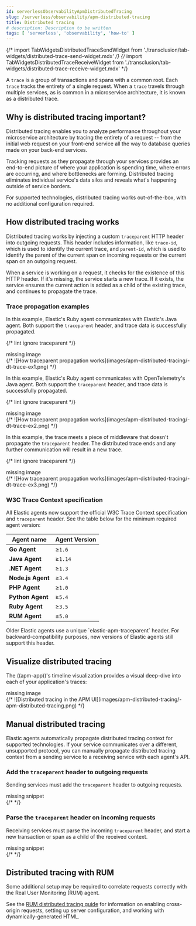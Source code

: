 ```yaml
---
id: serverlessObservabilityApmDistributedTracing
slug: /serverless/observability/apm-distributed-tracing
title: Distributed tracing
# description: Description to be written
tags: [ 'serverless', 'observability', 'how-to' ]
---
```



{/* import TabWidgetsDistributedTraceSendWidget from './transclusion/tab-widgets/distributed-trace-send-widget.mdx' */}
{/* import TabWidgetsDistributedTraceReceiveWidget from './transclusion/tab-widgets/distributed-trace-receive-widget.mdx' */}

<div id="apm-distributed-tracing"></div>

A `trace` is a group of <DocLink id="serverlessObservabilityApmSpansTransactionsErrorsMetricsMetadata">transactions</DocLink> and <DocLink id="serverlessObservabilityApmSpansTransactionsErrorsMetricsMetadata">spans</DocLink> with a common root.
Each `trace` tracks the entirety of a single request.
When a `trace` travels through multiple services, as is common in a microservice architecture,
it is known as a distributed trace.

<div id="why-distributed-tracing"></div>

## Why is distributed tracing important?

Distributed tracing enables you to analyze performance throughout your microservice architecture
by tracing the entirety of a request -- from the initial web request on your front-end service
all the way to database queries made on your back-end services.

Tracking requests as they propagate through your services provides an end-to-end picture of
where your application is spending time, where errors are occurring, and where bottlenecks are forming.
Distributed tracing eliminates individual service's data silos and reveals what's happening outside of
service borders.

For supported technologies, distributed tracing works out-of-the-box, with no additional configuration required.

<div id="how-distributed-tracing"></div>

## How distributed tracing works

Distributed tracing works by injecting a custom `traceparent` HTTP header into outgoing requests.
This header includes information, like `trace-id`, which is used to identify the current trace,
and `parent-id`, which is used to identify the parent of the current span on incoming requests
or the current span on an outgoing request.

When a service is working on a request, it checks for the existence of this HTTP header.
If it's missing, the service starts a new trace.
If it exists, the service ensures the current action is added as a child of the existing trace,
and continues to propagate the trace.

<div id="trace-propagation"></div>

### Trace propagation examples

In this example, Elastic's Ruby agent communicates with Elastic's Java agent.
Both support the `traceparent` header, and trace data is successfully propagated.

{/* lint ignore traceparent */}
<div style={{ backgroundColor: "#F1F4FA", width: "100%", height: "250px", textAlign: "center", paddingTop: "110px", marginBottom: "20px" }}><DocIcon type="image" title="missing image"/> missing image</div>
{/* ![How traceparent propagation works](images/apm-distributed-tracing/-dt-trace-ex1.png) */}

In this example, Elastic's Ruby agent communicates with OpenTelemetry's Java agent.
Both support the `traceparent` header, and trace data is successfully propagated.

{/* lint ignore traceparent */}
<div style={{ backgroundColor: "#F1F4FA", width: "100%", height: "250px", textAlign: "center", paddingTop: "110px", marginBottom: "20px" }}><DocIcon type="image" title="missing image"/> missing image</div>
{/* ![How traceparent propagation works](images/apm-distributed-tracing/-dt-trace-ex2.png) */}

In this example, the trace meets a piece of middleware that doesn't propagate the `traceparent` header.
The distributed trace ends and any further communication will result in a new trace.

{/* lint ignore traceparent */}
<div style={{ backgroundColor: "#F1F4FA", width: "100%", height: "250px", textAlign: "center", paddingTop: "110px", marginBottom: "20px" }}><DocIcon type="image" title="missing image"/> missing image</div>
{/* ![How traceparent propagation works](images/apm-distributed-tracing/-dt-trace-ex3.png) */}

<div id="w3c-tracecontext-spec"></div>

### W3C Trace Context specification

All Elastic agents now support the official W3C Trace Context specification and `traceparent` header.
See the table below for the minimum required agent version:

| Agent name | Agent Version |
|---|---|
| **Go Agent** | ≥`1.6` |
| **Java Agent** | ≥`1.14` |
| **.NET Agent** | ≥`1.3` |
| **Node.js Agent** | ≥`3.4` |
| **PHP Agent** | ≥`1.0` |
| **Python Agent** | ≥`5.4` |
| **Ruby Agent** | ≥`3.5` |
| **RUM Agent** | ≥`5.0` |

<DocCallOut title="Note">
Older Elastic agents use a unique `elastic-apm-traceparent` header.
For backward-compatibility purposes, new versions of Elastic agents still support this header.
</DocCallOut>

<div id="visualize-distributed-tracing"></div>

## Visualize distributed tracing

The ((apm-app))'s timeline visualization provides a visual deep-dive into each of your application's traces:

<div style={{ backgroundColor: "#F1F4FA", width: "100%", height: "250px", textAlign: "center", paddingTop: "110px", marginBottom: "20px" }}><DocIcon type="image" title="missing image"/> missing image</div>
{/* ![Distributed tracing in the APM UI](images/apm-distributed-tracing/-apm-distributed-tracing.png) */}

<div id="manual-distributed-tracing"></div>

## Manual distributed tracing

Elastic agents automatically propagate distributed tracing context for supported technologies.
If your service communicates over a different, unsupported protocol,
you can manually propagate distributed tracing context from a sending service to a receiving service
with each agent's API.

<div id="distributed-tracing-outgoing"></div>

### Add the `traceparent` header to outgoing requests

Sending services must add the `traceparent` header to outgoing requests.

<div style={{ backgroundColor: "#F1F4FA", width: "100%", height: "250px", textAlign: "center", paddingTop: "110px", marginBottom: "20px" }}><DocIcon type="documents" title="missing snippet"/> missing snippet</div>
{/* <TabWidgetsDistributedTraceSendWidget  /> */}


<div id="distributed-tracing-incoming"></div>

### Parse the `traceparent` header on incoming requests

Receiving services must parse the incoming `traceparent` header,
and start a new transaction or span as a child of the received context.

<div style={{ backgroundColor: "#F1F4FA", width: "100%", height: "250px", textAlign: "center", paddingTop: "110px", marginBottom: "20px" }}><DocIcon type="documents" title="missing snippet"/> missing snippet</div>
{/* <TabWidgetsDistributedTraceReceiveWidget  /> */}


<div id="distributed-tracing-rum"></div>

## Distributed tracing with RUM

Some additional setup may be required to correlate requests correctly with the Real User Monitoring (RUM) agent.

See the [RUM distributed tracing guide](((apm-rum-ref))/distributed-tracing-guide.html)
for information on enabling cross-origin requests, setting up server configuration,
and working with dynamically-generated HTML.
